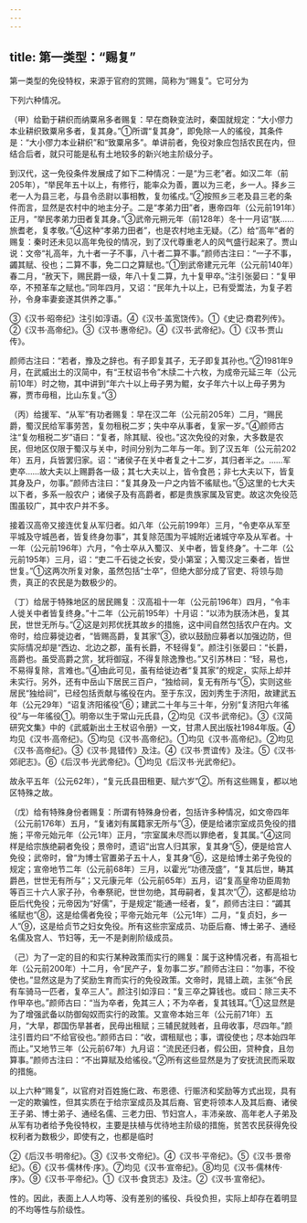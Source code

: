```yaml
---
---
---
```

title: 第一类型：“赐复”
---



第一类型的免役特权，来源于官府的赏赐，简称为“赐复”。它可分为

下列六种情况。

（甲）给勤于耕织而纳粟帛多者赐复：早在商鞅变法时，秦国就规定：“大小僇力本业耕织致粟帛多者，复其身。”①所谓“复其身”，即免除一人的徭役，其条件是：“大小僇力本业耕织”和“致粟帛多”。单讲前者，免役对象应包括农民在内，但结合后者，就只可能是私有土地较多的新兴地主阶级分子。

到汉代，这一免役条件发展成了如下二种情况：一是“为三老”者。如汉二年（前205年），“举民年五十以上，有修行，能率众为善，置以为三老，乡一人。择乡三老一人为县三老，与县令丞尉以事相教，复勿徭戍。”②按照乡三老及县三老的条件而言，显然是农村中的地主分子。二是“孝弟力田”者，惠帝四年（公元前191年）正月，“举民孝弟力田者复其身。”③武帝元朔元年（前128年）冬十一月诏“朕……旅耆老，复孝敬。”④这种“孝弟力田者”，也是农村地主无疑。（乙）给“高年”者的赐复：秦时还未见以高年免役的情况，到了汉代尊重老人的风气盛行起来了。贾山说：文帝“礼高年，九十者一子不事，八十者二算不事。”颜师古注曰：“一子不事，蠲其赋、役也；二算不事，免二口之算赋也。”①到武帝建元元年（公元前140年）春二月，“赦天下，赐民爵一级，年八十复二算，九十复甲卒。”注引张晏曰：“复甲卒，不预革车之赋也。”同年四月，又诏：“民年九十以上，已有受鬻法，为复子若孙，令身率妻妾遂其供养之事。”

③《汉书·昭帝纪》注引如淳语。④《汉书·盖宽饶传》。①《史记·商君列传》。②《汉书·高帝纪》。③《汉书·惠帝纪》。④《汉书·武帝纪》。①《汉书·贾山传》。

颜师古注曰：“若者，豫及之辞也。有子即复其子，无子即复其孙也。”②1981年9月，在武威出土的汉简中，有“王杖诏书令”木牍二十六枚，为成帝元延三年（公元前10年）时之物，其中讲到“年六十以上毋子男为鲲，女子年六十以上毋子男为寡，贾市毋租，比山东复。”③

（丙）给援军、“从军”有功者赐复：早在汉二年（公元前205年）二月，“赐民爵，蜀汉民给军事劳苦，复勿租税二岁；失中卒从事者，复家一岁。”④颜师古注“复勿租税二岁”语曰：“复者，除其赋、役也。”这次免役的对象，大多数是农民，但地区仅限于蜀汉与关中，时间分别为二年与一年。到了汉五年（公元前202年）五月，兵皆罢归家。诏：“诸侯子在关中者复之十二岁，其归者半之。……军吏卒……故大夫以上赐爵各一级；其七大夫以上，皆令食邑；非七大夫以下，皆复其身及户，勿事。”颜师古注曰：“复其身及一户之内皆不徭赋也。”⑤这里的七大夫以下者，多系一般农户；诸侯子及有高爵者，都是贵族家属及官吏。故这次免役范围虽较广，其中农户并不多。

接着汉高帝又接连优复从军归者。如八年（公元前199年）三月，“令吏卒从军至平城及守城邑者，皆复终身勿事”，其复除范围为平城附近诸城守卒及从军者。十一年（公元前196年）六月，“令士卒从入蜀汉、关中者，皆复终身”。十二年（公元前195年）三月，诏：“吏二千石徙之长安，受小第室；入蜀汉定三秦者，皆世世复。”①这两次所复对象，虽然包括“士卒”，但绝大部分成了官吏、将领与勋贵，真正的农民是为数极少的。

（丁）给居于特殊地区的居民赐复：汉高祖十一年（公元前196年）四月，“令丰人徙关中者皆复终身。”十二年（公元前195年）十月诏：“以沛为朕汤沐邑，复其民，世世无所与。”②这是刘邦优抚其故乡的措施，这中间自然包括农户在内。文帝时，给应募徙边者，“皆赐高爵，复其家”③，欲以鼓励应募者以加强边防，但实际情况却是“西边、北边之郡，虽有长爵，不轻得复”。颜注引张晏曰：“长爵，高爵也。虽受高爵之赏，犹将御寇，不得复除逸豫也。”又引苏林曰：“轻，易也，不易得复除，言难也。”④由此可见，虽有给徙边者“复其家”的规定，实际上却并未实行。另外，还有中岳山下居民三百户，“独给祠，复无有所与”⑤，实则这些居民“独给祠”，已经包括贡献与徭役在内。至于东汉，因刘秀生于济阳，故建武五年（公元29年）“诏复济阳徭役”⑥；建武二十年与三十年，分别“复济阳六年徭役”与一年徭役①。明帝以生于常山元氏县，②均见《汉书·武帝纪》。③《汉简研究文集》中的《武威新出土王杖诏令册》一文，甘肃人民出版社1984年版。④均见《汉书·高帝纪》。⑤均见《汉书·高帝纪》。①均见《汉书·高帝纪》。②均见《汉书·高帝纪》。③《汉书·晁错传》及注。④《汉书·贾谊传》及注。⑤《汉书·郊祀志》。⑥《后汉书·光武帝纪》。①均见《后汉书·光武帝纪》。

故永平五年（公元62年），“复元氏县田租更、赋六岁”②。所有这些赐复，都以地区特殊之故。

（戊）给有特殊身份者赐复：所谓有特殊身份者，包括许多种情况，如文帝四年（公元前176年）五月，“复诸刘有属籍家无所与”③，便是给诸宗室成员免役的措施；平帝元始元年（公元1年）正月，“宗室属未尽而以罪绝者，复其属。”④这同样是给宗族绝嗣者免役；景帝时，遗诏“出宫人归其家，复其身”⑤，便是给宫人免役；武帝时，曾“为博士官置弟子五十人，复其身”⑥，这是给博士弟子免役的规定；宣帝地节二年（公元前68年）三月，以霍光“功德茂盛”，“复其后世，畴其爵邑，世世无有所与”；又元康元年（公元前65年）五月，诏“复高皇帝功臣周勃等百三十六人家子孙，令奉祭祀，世世勿绝，其毋嗣者，复其次”⑦，这都是给功臣后代免役；元帝因为“好儒”，于是规定“能通一经者，复”，颜师古注曰：“蠲其徭赋也”⑧，这是给儒者免役；平帝元始元年（公元1年）二月，“复贞妇，乡一人”⑨，这是给贞节之妇女免役。所有这些宗室成员、功臣后裔、博士弟子、通经名儒及宫人、节妇等，无一不是剥削阶级成员。

（己）为了一定的目的和实行某种政策而实行的赐复：属于这种情况者，有高祖七年（公元前200年）十二月，令“民产子，复勿事二岁。”颜师古注曰：“勿事，不役使也。”显然这是为了奖励生育而实行的免役政策。文帝时，晁错上疏，主张“令民有车骑马一匹者，复卒三人”。颜注引如淳曰：“复三卒之算钱也。或曰：除三夫不作甲卒也。”颜师古曰：“当为卒者，免其三人；不为卒者，复其钱耳。”①这显然是为了增强武备以防御匈奴而实行的政策。又宣帝本始三年（公元前71年）五月，“大旱，郡国伤旱甚者，民毋出租赋；三辅民就贱者，且毋收事，尽四年。”颜注引晋灼曰“不给官役也。”颜师古曰：“收，谓租赋也；事，谓役使也；尽本始四年而止。”又地节三年（公元前67年）九月诏：“流民还归者，假公田，贷种食，且勿算事。”颜师古注曰：“不出算赋及给徭役。”②所有这些显然是为了安抚流民而采取的措施。

以上六种“赐复”，以官府对百姓施仁政、布恩德、行赈济和奖励等方式出现，具有一定的欺骗性，但其实质在于给宗室成员及其后裔、官吏将领本人及其后裔、诸侯王子弟、博士弟子、通经名儒、三老力田、节妇宫人，丰沛亲故、高年老人子弟及从军有功者给予免役特权，主要是扶植与优待地主阶级的措施，贫苦农民获得免役权利者为数极少，即使有之，也都是临时

②《后汉书·明帝纪》。③《汉书·文帝纪》。④《汉书·平帝纪》。⑤《汉书·景帝纪》。⑥《汉书·儒林传·序》。⑦均见《汉书·宣帝纪》。⑧均见《汉书·儒林传·序》。⑨《汉书·平帝纪》。①《汉书·食货志》及注。②《汉书·宣帝纪》。

性的。因此，表面上人人均等、没有差别的徭役、兵役负担，实际上却存在着明显的不均等性与阶级性。